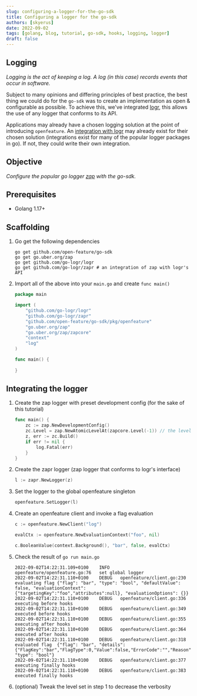 ```yaml
---
slug: configuring-a-logger-for-the-go-sdk
title: Configuring a logger for the go-sdk
authors: [skyerus]
date: 2022-09-02
tags: [golang, blog, tutorial, go-sdk, hooks, logging, logger]
draft: false
---
```


## Logging

*Logging is the act of keeping a log. A log (in this case) records events that occur in software.*

Subject to many opinions and differing principles of best practice, the best thing we could do for the `go-sdk` was
to create an implementation as open & configurable as possible. To achieve this, we've integrated [logr](https://github.com/go-logr/logr),
this allows the use of any logger that conforms to its API.

Applications may already have a chosen logging solution at the point of introducing `openfeature`. An [integration with logr](https://github.com/go-logr/logr#implementations-non-exhaustive)
may already exist for their chosen solution (integrations exist for many of the popular logger packages in go). If not, they could write their own integration.

<!--truncate-->

## Objective

*Configure the popular go logger [zap](https://github.com/uber-go/zap) with the go-sdk.*

## Prerequisites

- Golang 1.17+

## Scaffolding

1. Go get the following dependencies

    ```shell
    go get github.com/open-feature/go-sdk
    go get go.uber.org/zap
    go get github.com/go-logr/logr
    go get github.com/go-logr/zapr # an integration of zap with logr's API
    ```

2. Import all of the above into your `main.go` and create `func main()`

    ```go
    package main

    import (
        "github.com/go-logr/logr"
        "github.com/go-logr/zapr"
        "github.com/open-feature/go-sdk/pkg/openfeature"
        "go.uber.org/zap"
        "go.uber.org/zap/zapcore"
        "context"
        "log"
    )

    func main() {
        
    }
    ```

## Integrating the logger

1. Create the zap logger with preset development config (for the sake of this tutorial)

    ```go
    func main() {
        zc := zap.NewDevelopmentConfig()
        zc.Level = zap.NewAtomicLevelAt(zapcore.Level(-1)) // the level here decides the verbosity of our logs
        z, err := zc.Build()
        if err != nil {
            log.Fatal(err)
        }
    }
    ```

2. Create the zapr logger (zap logger that conforms to logr's interface)

    ```go
    l := zapr.NewLogger(z)
    ```

3. Set the logger to the global openfeature singleton

    ```go
    openfeature.SetLogger(l)
    ```

4. Create an openfeature client and invoke a flag evaluation

    ```go
    c := openfeature.NewClient("log")

    evalCtx := openfeature.NewEvaluationContext("foo", nil)

    c.BooleanValue(context.Background(), "bar", false, evalCtx)
    ```

5. Check the result of `go run main.go`

    ```shell
    2022-09-02T14:22:31.109+0100    INFO    openfeature/openfeature.go:76   set global logger
    2022-09-02T14:22:31.110+0100    DEBUG   openfeature/client.go:230       evaluating flag {"flag": "bar", "type": "bool", "defaultValue": false, "evaluationContext": {"targetingKey":"foo","attributes":null}, "evaluationOptions": {}}
    2022-09-02T14:22:31.110+0100    DEBUG   openfeature/client.go:336       executing before hooks
    2022-09-02T14:22:31.110+0100    DEBUG   openfeature/client.go:349       executed before hooks
    2022-09-02T14:22:31.110+0100    DEBUG   openfeature/client.go:355       executing after hooks
    2022-09-02T14:22:31.110+0100    DEBUG   openfeature/client.go:364       executed after hooks
    2022-09-02T14:22:31.110+0100    DEBUG   openfeature/client.go:318       evaluated flag  {"flag": "bar", "details": {"FlagKey":"bar","FlagType":0,"Value":false,"ErrorCode":"","Reason":"","Variant":""}, "type": "bool"}
    2022-09-02T14:22:31.110+0100    DEBUG   openfeature/client.go:377       executing finally hooks
    2022-09-02T14:22:31.110+0100    DEBUG   openfeature/client.go:383       executed finally hooks
    ```

6. (optional) Tweak the level set in step 1 to decrease the verbosity
